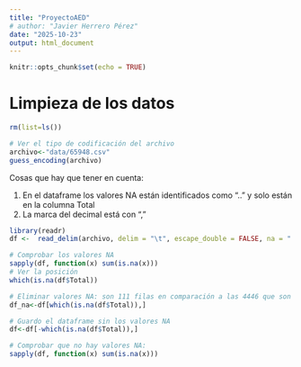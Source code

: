 ```yaml
---
title: "ProyectoAED"
# author: "Javier Herrero Pérez"
date: "2025-10-23"
output: html_document
---
```


```r
knitr::opts_chunk$set(echo = TRUE)
```

# Limpieza de los datos

```r
rm(list=ls())
```

```r
# Ver el tipo de codificación del archivo
archivo<-"data/65948.csv"
guess_encoding(archivo)
```


Cosas que hay que tener en cuenta:

1. En el dataframe los valores NA están identificados como ".." y solo están en la columna Total
2. La marca del decimal está con ","

```r
library(readr)
df <-  read_delim(archivo, delim = "\t", escape_double = FALSE, na = "..", trim_ws = TRUE,locale = locale(decimal_mark = ","))
```

```r
# Comprobar los valores NA
sapply(df, function(x) sum(is.na(x)))
# Ver la posición 
which(is.na(df$Total))
```

```r
# Eliminar valores NA: son 111 filas en comparación a las 4446 que son en total
df_na<-df[which(is.na(df$Total)),]
```

```r
# Guardo el dataframe sin los valores NA
df<-df[-which(is.na(df$Total)),]
```

```r
# Comprobar que no hay valores NA:
sapply(df, function(x) sum(is.na(x)))
```








